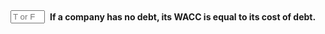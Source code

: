 ::: {.question-block}

<form onsubmit="event.preventDefault(); checkAnswerBox('module4_tf_q29','F')" style="display: flex; align-items: center; gap: 8px;">
<input type="text" id="module4_tf_q29" name="module4_tf_q29" maxlength="1" placeholder="T or F" style="width: 55px;" data-correct-answer="F" /> 
<label for="module4_tf_q29"><strong>If a company has no debt, its WACC is equal to its cost of debt.</strong></label>
</form>

<div id="feedback-module4_tf_q29" class="feedback" data-status="" style="display:none;">
The sentence is FALSE. With no debt, WACC equals the cost of equity.
</div>

:::